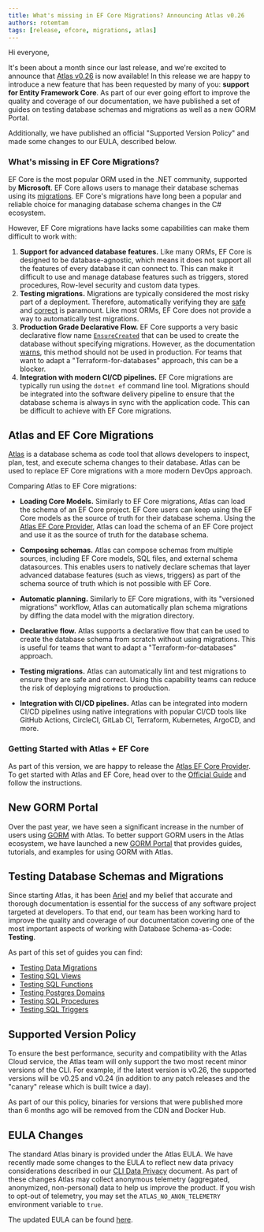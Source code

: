 ```yaml
---
title: What's missing in EF Core Migrations? Announcing Atlas v0.26
authors: rotemtam
tags: [release, efcore, migrations, atlas]
---
```


Hi everyone,

It's been about a month since our last release, and we're excited to announce that
[Atlas v0.26](https://github.com/ariga/atlas/releases/tag/v0.25.0) is now available!
In this release we are happy to introduce a new feature that has been requested by many of you: **support for Entity
Framework Core**.  As part of our ever going effort to improve the quality and coverage of our documentation, we have
published a set of guides on testing database schemas and migrations as well as a new GORM Portal.

Additionally, we have published an official "Supported Version Policy" and made some changes to our EULA, described below.

<InstallationInstructions />

### What's missing in EF Core Migrations?

EF Core is the most popular ORM used in the .NET community, supported by **Microsoft**. EF Core allows
users to manage their database schemas using its [migrations](https://docs.microsoft.com/en-us/ef/core/managing-schemas/migrations/).
EF Core's migrations have long been a popular and reliable choice for managing database schema changes in the C# ecosystem.

However, EF Core migrations have lacks some capabilities can make them difficult to work with:

1. **Support for advanced database features.** Like many ORMs, EF Core is designed to be database-agnostic, which means
it does not support all the features of every database it can connect to. This can make it difficult to use and manage
database features such as triggers, stored procedures, Row-level security and custom data types.
2. **Testing migrations.** Migrations are typically considered the most risky part of a deployment. Therefore, automatically
verifying they are [safe](/versioned/lint) and [correct](/testing/migrate) is paramount.  Like most ORMs, EF Core does not
provide a way to automatically test migrations.
3. **Production Grade Declarative Flow.** EF Core supports a very basic declarative flow name
[`EnsureCreated`](https://learn.microsoft.com/en-us/ef/core/managing-schemas/ensure-created#ensurecreated)
that can be used to create the database without specifying migrations. However, as the documentation
[warns](https://learn.microsoft.com/en-us/ef/core/managing-schemas/ensure-created#ensurecreated), this method should
not be used in production. For teams that want to adapt a "Terraform-for-databases" approach, this can be a blocker.
4. **Integration with modern CI/CD pipelines.** EF Core migrations are typically run using the `dotnet ef` command line tool.
Migrations should be integrated into the software delivery pipeline to ensure that the database schema is always in sync
with the application code. This can be difficult to achieve with EF Core migrations.

## Atlas and EF Core Migrations

[Atlas](https://atlasgo.io) is a database schema as code tool that allows developers to inspect, plan, test, and execute
schema changes to their database. Atlas can be used to replace EF Core migrations with a more modern DevOps approach.

Comparing Atlas to EF Core migrations:
* **Loading Core Models.** Similarly to EF Core migrations, Atlas can load the schema of an EF Core project. EF Core users
can keep using the EF Core models as the source of truth for their database schema. Using the
[Atlas EF Core Provider](https://github.com/ariga/atlas-provider-ef), Atlas can load the schema of an EF Core project
and use it as the source of truth for the database schema.

* **Composing schemas.** Atlas can compose schemas from multiple sources, including EF Core models, SQL files, and
external schema datasources. This enables users to natively declare schemas that layer advanced database features
(such as views, triggers) as part of the schema source of truth which is not possible with EF Core.

* **Automatic planning.** Similarly to EF Core migrations, with its "versioned migrations" workflow, Atlas can
automatically plan schema migrations by diffing the data model with the migration directory.

* **Declarative flow.** Atlas supports a declarative flow that can be used to create the database schema from scratch
without using migrations. This is useful for teams that want to adapt a "Terraform-for-databases" approach.

* **Testing migrations.** Atlas can automatically lint and test migrations to ensure they are safe and correct. Using
this capability teams can reduce the risk of deploying migrations to production.

* **Integration with CI/CD pipelines.** Atlas can be integrated into modern CI/CD pipelines using native integrations
with popular CI/CD tools like GitHub Actions, CircleCI, GitLab CI, Terraform, Kubernetes, ArgoCD, and more.

### Getting Started with Atlas + EF Core

As part of this version, we are happy to release the [Atlas EF Core Provider](https://github.com/ariga/atlas-provider-ef).
To get started with Atlas and EF Core, head over to the [Official Guide](/guides/orms/efcore) and follow the instructions.

## New GORM Portal

Over the past year, we have seen a significant increase in the number of users using [GORM](https://gorm.io) with Atlas.
To better support GORM users in the Atlas ecosystem, we have launched a new [GORM Portal](/orms/gorm) that provides
guides, tutorials, and examples for using GORM with Atlas.

## Testing Database Schemas and Migrations

Since starting Atlas, it has been [Ariel](https://github.com/a8m) and my belief that accurate and thorough documentation
is essential for the success of any software project targeted at developers. To that end, our team has been working hard
to improve the quality and coverage of our documentation covering one of the most important aspects of working with
Database Schema-as-Code: **Testing**.

As part of this set of guides you can find:

* [Testing Data Migrations](/guides/testing/data-migrations)
* [Testing SQL Views](/guides/testing/views)
* [Testing SQL Functions](/guides/testing/functions)
* [Testing Postgres Domains](/guides/testing/domains)
* [Testing SQL Procedures](/guides/testing/procedures)
* [Testing SQL Triggers](/guides/testing/triggers)

## Supported Version Policy

To ensure the best performance, security and compatibility with the Atlas Cloud service, the Atlas team will only
support the two most recent minor versions of the CLI. For example, if the latest version is v0.26, the supported versions
will be v0.25 and v0.24 (in addition to any patch releases and the "canary" release which is built twice a day).

As part of our this policy, binaries for versions that were published more than 6 months ago will be removed from the
CDN and Docker Hub.

## EULA Changes

The standard Atlas binary is provided under the Atlas EULA. We have recently made some changes to the EULA to reflect
new data privacy considerations described in our [CLI Data Privacy](/cli/data-privacy) document.  As part of these changes
Atlas may collect anonymous telemetry (aggregated, anonymized, non-personal) data to help us improve the product.
If you wish to opt-out of telemetry, you may set the `ATLAS_NO_ANON_TELEMETRY` environment variable to `true`.

The updated EULA can be found [here](https://ariga.io/legal/atlas/eula).


